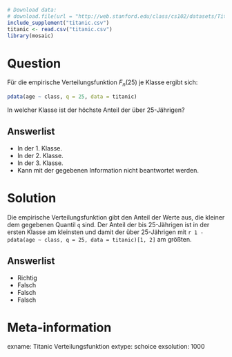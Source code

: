 ```r
# Download data:
# download.file(url = "http://web.stanford.edu/class/cs102/datasets/Titanic.csv", destfile = "titanic.csv" )
include_supplement("titanic.csv")
titanic <- read.csv("titanic.csv")
library(mosaic)
```

Question
========

Für die empirische Verteilungsfunktion $F_n(25)$ je Klasse ergibt sich:

```r
pdata(age ~ class, q = 25, data = titanic)
```

In welcher Klasse ist der höchste Anteil der über 25-Jährigen?

Answerlist
----------
* In der 1. Klasse.
* In der 2. Klasse.
* In der 3. Klasse.
* Kann mit der gegebenen Information nicht beantwortet werden.


Solution
========

Die empirische Verteilungsfunktion gibt den Anteil der Werte aus, die kleiner dem gegebenen Quantil `q` sind.
Der Anteil der bis 25-Jährigen ist in der ersten Klasse am kleinsten und damit der über 25-Jährigen mit `r 1 - pdata(age ~ class, q = 25, data = titanic)[1, 2]` am größten.

Answerlist
----------
* Richtig
* Falsch
* Falsch
* Falsch


Meta-information
================
exname: Titanic Verteilungsfunktion
extype: schoice
exsolution: 1000